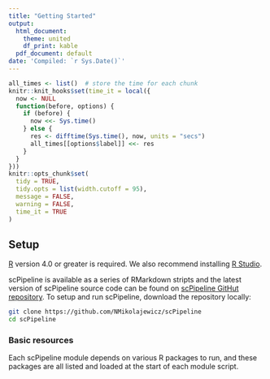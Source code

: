 ```yaml
---
title: "Getting Started"
output:
  html_document:
    theme: united
    df_print: kable
  pdf_document: default
date: 'Compiled: `r Sys.Date()`'
---
```


```r
all_times <- list()  # store the time for each chunk
knitr::knit_hooks$set(time_it = local({
  now <- NULL
  function(before, options) {
    if (before) {
      now <<- Sys.time()
    } else {
      res <- difftime(Sys.time(), now, units = "secs")
      all_times[[options$label]] <<- res
    }
  }
}))
knitr::opts_chunk$set(
  tidy = TRUE,
  tidy.opts = list(width.cutoff = 95),
  message = FALSE,
  warning = FALSE,
  time_it = TRUE
)
```

## Setup

[R](https://www.r-project.org/) version 4.0 or greater is required. We also recommend installing [R Studio](https://www.rstudio.com/).

scPipeline is available as a series of RMarkdown stripts and the latest version of scPipeline source code can be found on [scPipeline GitHut repository](https://github.com/NMikolajewicz/scPipeline). To setup and run scPipeline, download the repository locally:

``` bash
git clone https://github.com/NMikolajewicz/scPipeline
cd scPipeline
```

### Basic resources

Each scPipeline module depends on various R packages to run, and these packages are all listed and loaded at the start of each module script. 

```r

```

